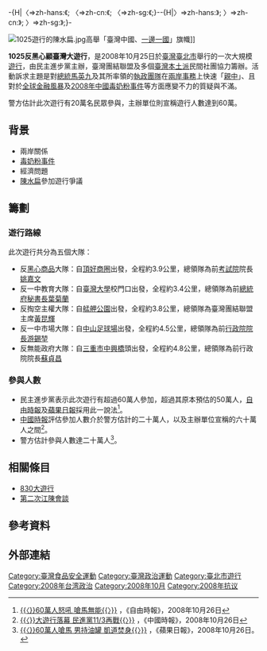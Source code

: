 -{H|〈=>zh-hans:《; 〈=>zh-cn:《; 〈=>zh-sg:《;}--{H|〉=>zh-hans:》; 〉=>zh-cn:》; 〉=>zh-sg:》;}-

[[File:1025遊行的陳水扁.jpg|thumb]]高舉「臺灣中國、[[一邊一國|一邊一國]]」旗幟]]

'''1025反黑心顧臺灣大遊行'''，是2008年10月25日於[[臺灣|臺灣]][[臺北市|臺北市]]舉行的一次大規模[[遊行|遊行]]，由民主進步黨主辦，臺灣團結聯盟及多個[[臺灣本土化運動|臺灣本土派]]民間社團協力籌辦。活動訴求主題是對[[中華民國總統|總統]][[馬英九|馬英九]]及其所率領的[[劉兆玄內閣|執政團隊]]在[[臺灣海峽兩岸關係|兩岸事務]]上快速「[[親中|親中]]」、且對於[[2007－2008年環球金融危機|全球金融風暴]]及[[2008年中國毒奶粉事件|2008年中國毒奶粉事件]]等方面應變不力的質疑與不滿。

警方估計此次遊行有20萬名民眾參與，主辦單位則宣稱遊行人數達到60萬。

== 背景 ==
* 兩岸關係
* [[毒奶粉事件|毒奶粉事件]]
* 經濟問題
* [[陳水扁|陳水扁]]參加遊行爭議

== 籌劃 ==
=== 遊行路線 ===
此次遊行共分為五個大隊：
* 反[[黑心商品|黑心商品]]大隊：自[[臺北東區|頂好商圈]]出發，全程約3.9公里，總領隊為前[[考試院|考試院]]院長[[姚嘉文|姚嘉文]]
* 反一中教育大隊：自[[國立臺灣大學|臺灣大學]]校門口出發，全程約3.4公里，總領隊為前[[中華民國總統府秘書長|總統府秘書長]][[葉菊蘭|葉菊蘭]]
* 反掏空主權大隊：自[[艋舺公園|艋舺公園]]出發，全程約3.8公里，總領隊為臺灣團結聯盟主席[[黃昆輝|黃昆輝]]
* 反一中市場大隊：自[[中山足球場|中山足球場]]出發，全程約4.5公里，總領隊為前[[行政院院長|行政院院長]][[游錫堃|游錫堃]]
* 反無能政府大隊：自[[三重區|三重市]][[中興橋|中興橋]]頭出發，全程約4.8公里，總領隊為前行政院院長[[蘇貞昌|蘇貞昌]]

=== 參與人數 ===
* 民主進步黨表示此次遊行有超過60萬人參加，超過其原本預估的50萬人，[[自由時報|自由時報]]及[[蘋果日報_(台灣)|蘋果日報]]採用此一說法<ref>[http://www.libertytimes.com.tw/2008/new/oct/26/today-t1.htm {{〈}}60萬人怒吼 嗆馬無能{{〉}}] {{Wayback|url=http://www.libertytimes.com.tw/2008/new/oct/26/today-t1.htm |date=20081028033647 }}，《自由時報》，2008年10月26日</ref>。
* [[中國時報|中國時報]]評估參加人數介於警方估計的二十萬人，以及主辦單位宣稱的六十萬人之間<ref>[http://news.chinatimes.com/2007Cti/2007Cti-News/2007Cti-News-Content/0,4521,110501+112008102600014,00.html {{〈}}大遊行落幕 民進黨11/3再戰{{〉}}] {{Wayback|url=http://news.chinatimes.com/2007Cti/2007Cti-News/2007Cti-News-Content/0,4521,110501+112008102600014,00.html |date=20081028131919 }}，《中國時報》，2008年10月26日</ref>。
* 警方估計參與人數達二十萬人<ref>[http://1-apple.com.tw/index.cfm?Fuseaction=Article&Sec_ID=1&ShowDate=20081026&IssueID=20081026&art_id=31084021&NewsType=1&SubSec=66 {{〈}}60萬人嗆馬 男持油罐 凱道焚身{{〉}}] {{Webarchive|url=https://archive.is/20081029112316/http://1-apple.com.tw/index.cfm?Fuseaction=Article&Sec_ID=1&ShowDate=20081026&IssueID=20081026&art_id=31084021&NewsType=1&SubSec=66 |date=2008-10-29 }}，《蘋果日報》，2008年10月26日。</ref>。

== 相關條目 ==
* [[830大遊行|830大遊行]]
* [[第二次江陳會談|第二次江陳會談]]

== 參考資料 ==
{{reflist}}
== 外部連結 ==
{{Commons cat|Protest against China in Taiwan (25 October 2008)}}

[[Category:臺灣食品安全運動|Category:臺灣食品安全運動]]
[[Category:臺灣政治運動|Category:臺灣政治運動]]
[[Category:臺北市遊行|Category:臺北市遊行]]
[[Category:2008年台湾政治|Category:2008年台湾政治]]
[[Category:2008年10月|Category:2008年10月]]
[[Category:2008年抗议|Category:2008年抗议]]